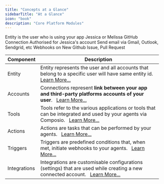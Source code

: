 ```yaml
---
title: "Concepts at a Glance"
sidebarTitle: "At a Glance"
icon: "book"
description: "Core Platform Modules"
---
```


<CardGroup cols={2}>

<Card color="#7bee0c" title="Entity" icon="users" href="./components/entity/entity-guide">
Entity is the user who is using your app Jessica or Melissa
</Card>

<Card color="#7bee0c" title="Accounts" icon="plug" href="./components/">
GitHub Connection Authorised for Jessica's account
</Card>


<Card color="#7bee0c" title="Actions" icon="wand-magic-sparkles" href="./components/actions/action-guide">
Send email via Gmail, Outlook, Sendgrid, etc
</Card>

<Card color="#7bee0c" title="Triggers" icon="webhook" href="./components/triggers/trigger-guide">
Webhooks on New Github Issue, Pull Request
</Card>

</CardGroup>


| Component         | Description                                                                                                                                                                                                                                                                                                                                                                                                           |
| ----------------- | -------------------------------------------------------------------------------------------------------------------------------------------------------------------------------------------------------------------------------------------------------------------------- 
| Entity            | Entity represents the user and all accounts that belong to a specific user will have same entity id. &nbsp; [Learn More...](./components/entity/entity-guide) 
| Accounts | Connections represent **link between your app and third-party platforms accounts of your user**. &nbsp; [Learn More...](./components/entity/entity-guide)
| Tools             | Tools refer to the various applications or tools that can be integrated and used by your agents via Composio. &nbsp; [Learn More...](./components/tools/tool-guide)
| Actions           | Actions are tasks that can be performed by your agents. &nbsp; [Learn More...](./components/actions/action-guide)
| Triggers          | Triggers are predefined conditions that, when met, initiate webhooks to your agents. &nbsp; [Learn More...](./components/triggers/trigger-guide)
| Integrations      | Integrations are customisable configurations (settings) that are used while creating a new connected account. &nbsp; [Learn More...](./components/integrations/integration-guide) 